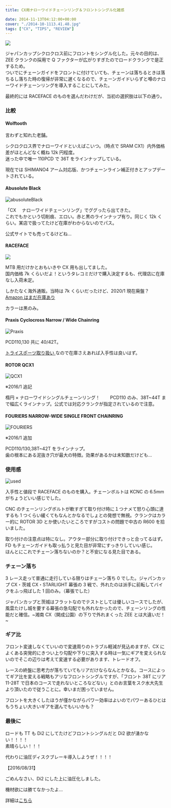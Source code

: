 ---
title: CX用ナローワイドチェーンリング＆フロントシングル化雑感

date: 2014-11-13T04:12:00+00:00
cover: "./2014-10-1113.41.48.jpg"
tags: ["CX", "TIPS", "REVIEW"]
---

![ ](./2014-10-1113.41.48.jpg)

ジャパンカップシクロクロス前にフロントをシングル化した。元々の目的は、ZEE クランクの採用で Q ファクターが広がりすぎたのでロードクランクで是正するため。  
ついでにチェーンガイドをフロントに付けていても、チェーンは落ちるときは落ちるし落ちた時の復帰が非常に遅くなるので、チェーンガイドいらずと噂のナローワイドチェーンリングを導入することにしてみた。

最終的には RACEFACE のものを選んだわけだが、当初の選択肢は以下の通り。

### 比較

#### Wolftooth

<LinkBox isAmazonLink url="https://www.amazon.co.jp/dp/B00MYJ3MPU/" />

言わずと知れた老舗。

シクロクロス界でナローワイドといえばこいつ。（時点で SRAM CX1）内外価格差がほとんどなく概ね 12k 円程度。  
迷った中で唯一 110PCD で 36T をラインナップしている。

現在では SHIMANO4 アーム対応版、かつチェーンライン補正付きとアップデートされている。

#### Abusolute Black

![abusoluteBlack](./cyclocross_narrow_wide_cx_chainring_110bcd_2.jpg)

「CX 　ナローワイドチェーンリング」でググったら出てきた。  
これでもかという切削痕、エロい。赤と黒のラインナップ有り。同じく 12k くらい。某店で扱ってたけど在庫がわからないのでパス。

公式サイトでも売ってるけどね…

#### RACEFACE

![ ](./FireShotCapture66-ProductDetails-RaceFace_-http___www.raceface.com_products_d.png)

MTB 用だけかとおもいきや CX 用も出してました。  
国内価格 7k くらいだよ！というタレコミだけで購入決定するも、代理店に在庫なし入荷未定。

しかたなく海外通販。当時は 7k くらいだったけど、2020/1 現在廃盤？[Amazon はまだ在庫あり](https://amzn.to/362kOwE)

カラーは黒のみ。

#### Praxis Cyclocross Narrow / Wide Chainring

![Praxis](./E38380E382A6E383B3E383ADE383BCE38389.jpg)

PCD110,130 共に 40/42T。

<a href="http://www.trisports.jp/?q=catalog/node/7605" target="_blank">
  トライスポーツ取り扱い
</a>
なので在庫さえあれば入手性は良いはず。

#### ROTOR QCX1

![QCX1](./qcx1.jpg)

※2016/1 追記

楕円 × ナローワイドシングルチェーンリング！　　
PCD110 のみ、38T~44T まで幅広くラインナップ。公式では対応クランクが指定されているので注意。

#### FOURIERS NARROW-WIDE SINGLE FRONT CHAINRING

![FOURIERS](./1412295707.jpg)

※2016/1 追加

PCD110/130,38T~42T をラインナップ。  
歯の根本にある泥抜き穴が最大の特徴。効果があるかは未知数だけども…

### 使用感

![used](./2014-10-1113.41.57.jpg)

入手性と値段で RACEFACE のものを購入。チェーンボルトは KCNC の 6.5mm がちょうどいい感じでした。

CNC のチェーンリングボルトが軟すぎて取り付け時に１つナメて怒り心頭に達するも 1 つくらい緩くてもなんとかなるでしょとの発想で無視。クランクはカラー的に ROTOR 3D とか使いたいところですがコストの問題で中古の R600 を拾いました。

取り付けの注意点は特になし。アウター部分に取り付けできっと合ってるはず。FD もチェーンガイドも取っ払うと見た目が非常にすっきりしていい感じ。  
ほんとにこれでチェーン落ちないのか？と不安になる見た目である。

### チェーン落ち

3 レース走って普通に走行している限りはチェーン落ち 0 でした。ジャパンカップ CX・茨城 CX・STARLIGHT 幕張の 3 戦で、外れたのは派手に前転してバイクをふっ飛ばした 1 回のみ。（幕張でした）

ジャパンカップと茨城はフラットなのでテストとしては優しいコースでしたが、風雲たけし城を要する幕張の急勾配でも外れなかったので、チェーンリングの性能だと確信。~湘南 CX（開成公園）の下りで外れまくった ZEE とは大違いだ！~

### ギア比

フロント変速しなくていいので変速周りのトラブル軽減が見込めますが、CX によくある突発的にきつい上り勾配や下りに突入する時は一気にギアを変えられないのでそこの辺りは考えて変速する必要があります、トレードオフ。

レースの終盤に思考力が落ちていてもリアだけならなんとかなる。コースによってギア比を変える戦略もアリなフロントシングルですが、「フロント 38T にリア 11-28T で日本のコースで走れないところなどない」とのお言葉をスク水大先生より頂いたので従うことに。幸いまだ困っていません。

フロントを大きくしたほうが僅かながらパワー効率はよいのでパワーあるひとはもうちょい大きいギアを選んでもいいかも？

### 最後に

ロードも TT も Di2 にしてたけどフロントシングルだと Di2 欲が湧かない！！！！  
素晴らしい！！！

代わりに油圧ディスクブレーキ導入しようぜ！！！！

【2016/08/31】

ごめんなさい、Di2 にした上に油圧化しました。

機材欲には勝てなかったよ…

詳細は<a href="/2016/08/st-r785mtbcx.html" target="_blank">こちら</a>

<LinkBox isAmazonLink url="https://www.amazon.co.jp/dp/B00MYJ3MPU/" />

